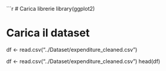 ```r
# Carica librerie
library(ggplot2)

# Carica il dataset
df <- read.csv("../Dataset/expenditure_cleaned.csv")

df <- read.csv("../Dataset/expenditure_cleaned.csv")
head(df)


